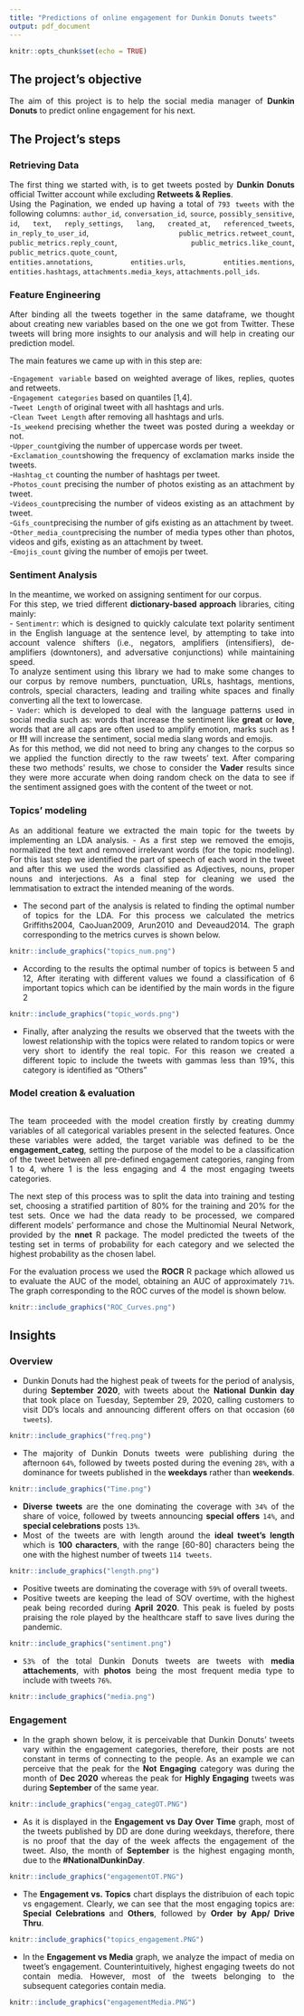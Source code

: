 ---
title: "Predictions of online engagement for Dunkin Donuts tweets"
output: pdf_document
---
<style> body {text-align: justify} </style> <!-- Justify text. -->
```{r setup, include=FALSE}
knitr::opts_chunk$set(echo = TRUE)
```

## The project's objective

The aim of this project is to help the social media manager of **Dunkin Donuts** to predict online engagement for his next.

## 

## The Project's steps

### Retrieving Data

The first thing we started with, is to get tweets posted by **Dunkin Donuts** official Twitter account while excluding **Retweets & Replies**.  
Using the Pagination, we ended up having a total of `793 tweets` with the following columns: `author_id`, `conversation_id`, `source`, `possibly_sensitive`, `id`, `text`, `reply_settings`, `lang`, `created_at`, `referenced_tweets`, `in_reply_to_user_id`, `public_metrics.retweet_count`, `public_metrics.reply_count`, `public_metrics.like_count`, `public_metrics.quote_count`,   
`entities.annotations`, `entities.urls`, `entities.mentions`, `entities.hashtags`, `attachments.media_keys`, `attachments.poll_ids`.     

### Feature Engineering

After binding all the tweets together in the same dataframe, we thought about creating new variables based on the one we got from Twitter. These tweets will bring more insights to our analysis and will help in creating our prediction model.  

The main features we came up with in this step are: 


-`Engagement variable` based on weighted average of likes, replies, quotes and retweets.  
-`Engagement categories` based on quantiles [1,4].  
-`Tweet Length` of original tweet with all hashtags and urls.  
-`Clean Tweet Length` after removing all hashtags and urls.  
-`Is_weekend` precising whether the tweet was posted during a weekday or not.  
-`Upper_count`giving the number of uppercase words per tweet.  
-`Exclamation_count`showing the frequency of exclamation marks inside the tweets.  
-`Hashtag_ct` counting the number of hashtags per tweet.  
-`Photos_count` precising the number of photos existing as an attachment by tweet.  
-`Videos_count`precising the number of videos existing as an attachment by tweet.  
-`Gifs_count`precising the number of gifs existing as an attachment by tweet.  
-`Other_media_count`precising the number of media types other than photos, videos and gifs, existing as an attachment by tweet.  
-`Emojis_count` giving the number of emojis per tweet.

### Sentiment Analysis 

In the meantime, we worked on assigning sentiment for our corpus.  
For this step, we tried different **dictionary-based approach** libraries, citing mainly:  
- `Sentimentr`: which is designed to quickly calculate text polarity sentiment in the English language at the sentence level, by attempting to take into account valence shifters (i.e., negators, amplifiers (intensifiers), de-amplifiers (downtoners), and adversative conjunctions) while maintaining speed.  
To analyze sentiment using this library we had to make some changes to our corpus by remove numbers, punctuation, URLs, hashtags, mentions, controls, special characters, leading and trailing white spaces and finally converting all the text to lowercase.  
- `Vader`: which is developed to deal with the language patterns used in social media such as: words that increase the sentiment like **great** or **love**, words that are all caps are often used to amplify emotion, marks such as **!** or **!!!** will increase the sentiment, social media slang words and emojis.  
As for this method, we did not need to bring any changes to the corpus so we applied the function directly to the raw tweets' text. 
After comparing these two methods' results, we chose to consider the **Vader** results since they were more accurate when doing random check on the data to see if the sentiment assigned goes with the content of the tweet or not.
 
### Topics' modeling 
As an additional feature we extracted the main topic for the tweets by implementing an LDA analysis. 
- As a first step we removed the emojis, normalized the text and removed irrelevant words (for the topic modeling). For this last step we identified the part of speech of each word in the tweet and after this we used the words classified as Adjectives, nouns, proper nouns and interjections. As a final step for cleaning we used the lemmatisation to extract the intended meaning of the words.  


- The second part of the analysis is related to finding the optimal number of topics for the LDA. For this process we calculated the metrics Griffiths2004, CaoJuan2009, Arun2010 and Deveaud2014. The graph corresponding to the metrics curves is shown below. 
```{r  echo=FALSE, fig.cap="metrics LDA", out.width = '100%'}
knitr::include_graphics("topics_num.png")
```

- According to the results the optimal number of topics is between 5 and 12, After iterating with different values we found a classification of 6 important topics which can be identified by the main words in the figure 2  


```{r  echo=FALSE, fig.cap="Topics description", out.width = '100%'}
knitr::include_graphics("topic_words.png")
```

- Finally, after analyzing the results we observed that the tweets with the lowest relationship with the topics were related to random topics or were very short to identify the real topic. For this reason we created a different topic to include the tweets with gammas less than 19%, this category is identified as "Others"   

### Model creation & evaluation 

```{r echo=FALSE}
```
The team proceeded with the model creation firstly by creating dummy variables of all categorical variables present in the selected features. Once these variables were added, the target variable was defined to be the **engagement_categ**, setting the purpose of the model to be a classification of the tweet between all pre-defined engagement categories, ranging from 1 to 4, where 1 is the less engaging and 4 the most engaging tweets categories.

The next step of this process was to split the data into training and testing set, choosing a stratified partition of 80% for the training and 20% for the test sets. Once we had the data ready to be processed, we compared different models’ performance and chose the Multinomial Neural Network, provided by the **nnet** 	R package. The model predicted the tweets of the testing set in terms of probability for each category and we selected the highest probability as the chosen label. 

For the evaluation process we used the **ROCR** R package which allowed us to evaluate the AUC of the model, obtaining an AUC of approximately `71%`. The graph corresponding to the ROC curves of the model is shown below.

```{r pressure, echo=FALSE, fig.cap="ROC Curves", out.width = '40%'}
knitr::include_graphics("ROC_Curves.png")
```




\newpage

## Insights 

### Overview 

- Dunkin Donuts had the highest peak of tweets for the period of analysis, during  **September 2020**, with tweets about the **National Dunkin day** that took place on Tuesday, September 29, 2020, calling customers to visit DD's locals and announcing different offers on that occasion (`60 tweets`).  


```{r freq, echo=FALSE, out.width = '80%'}
knitr::include_graphics("freq.png")
```


- The majority of Dunkin Donuts tweets were publishing during the afternoon `64%`, followed by tweets posted during the evening `28%`, with a dominance for tweets published in the **weekdays** rather than **weekends**. 
```{r time, echo=FALSE, out.width = '80%'}
knitr::include_graphics("Time.png")
```

- **Diverse tweets** are the one dominating the coverage with `34%` of the share of voice, followed by tweets announcing **special offers** `14%`, and **special celebrations** posts `13%`.   
- Most of the tweets are with length around the **ideal tweet's length** which is **100 characters**, with the range [60-80] characters being the one with the highest number of tweets `114 tweets`.  

```{r length, echo=FALSE, out.width = '80%'}
knitr::include_graphics("length.png")
```

- Positive tweets are dominating the coverage with `59%` of overall tweets.  
- Positive tweets are keeping the lead of SOV overtime, with the highest peak being recorded during **April 2020**. This peak is fueled by posts praising the role played by the healthcare staff to save lives during the pandemic.  
```{r sentiment, echo=FALSE, fig.cap="ROC Curves", out.width = '80%'}
knitr::include_graphics("sentiment.png")
```

- `53%` of the total Dunkin Donuts tweets are tweets with **media attachements**, with **photos** being the most frequent media type to include with tweets `76%`.  

```{r media, echo=FALSE,  out.width = '80%'}
knitr::include_graphics("media.png")
```

\newpage

### Engagement

- In the graph shown below, it is perceivable that Dunkin Donuts' tweets vary within the engagement categories, therefore, their posts are not constant in terms of connecting to the people. As an example we can perceive that the peak for the **Not Engaging** category was during the month of **Dec 2020** whereas the peak for **Highly Engaging** tweets was during **September** of the same year.

```{r engag_categ, echo=FALSE, out.width = '80%'}
knitr::include_graphics("engag_categOT.PNG")
```

- As it is displayed in the **Engagement vs Day Over Time** graph, most of the tweets published by DD are done during weekdays, therefore, there is no proof that the day of the week affects the engagement of the tweet. Also, the month of **September** is the highest engaging month, due to the **#NationalDunkinDay**.

```{r engagmentOT, echo=FALSE, out.width = '80%'}
knitr::include_graphics("engagementOT.PNG")
```

\newpage

- The **Engagement vs. Topics** chart displays the distribuion of each topic vs engagement. Clearly, we can see that the most engaging topics are: **Special Celebrations **  and **Others**, followed by **Order by App/ Drive Thru**.

```{r engag_topic, echo=FALSE, out.width = '80%'}
knitr::include_graphics("topics_engagement.PNG")
```

- In the **Engagement vs Media** graph, we analyze the impact of media on tweet's engagement. Counterintuitively, highest engaging tweets do not contain media. However, most of the tweets belonging to the subsequent categories contain media.


```{r engag_media, echo=FALSE, out.width = '80%'}
knitr::include_graphics("engagementMedia.PNG")
```
